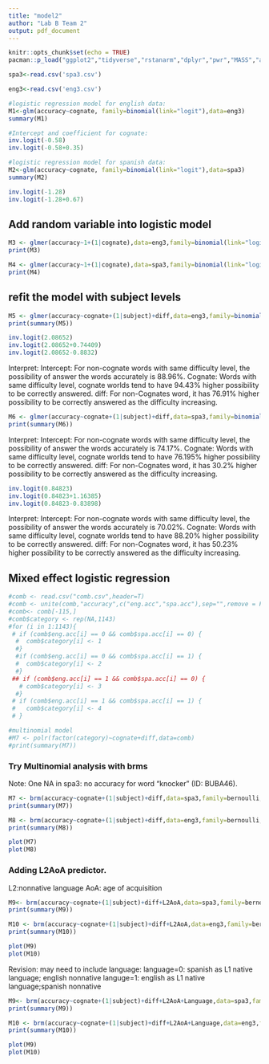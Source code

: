 ```yaml
---
title: "model2"
author: "Lab B Team 2"
output: pdf_document
---
```


```r
knitr::opts_chunk$set(echo = TRUE)
pacman::p_load("ggplot2","tidyverse","rstanarm","dplyr","pwr","MASS","arm","lme4","tidyr","boot","brms")
```

```r
spa3<-read.csv('spa3.csv')
```

```r
eng3<-read.csv('eng3.csv')
```

```r
#logistic regression model for english data:
M1<-glm(accuracy~cognate, family=binomial(link="logit"),data=eng3)
summary(M1)
```

```r
#Intercept and coefficient for cognate:
inv.logit(-0.58)
inv.logit(-0.58+0.35)
```

```r
#logistic regression model for spanish data:
M2<-glm(accuracy~cognate, family=binomial(link="logit"),data=spa3)
summary(M2)
```


```r
inv.logit(-1.28)
inv.logit(-1.28+0.67)
```

## Add random variable into logistic model 
```r
M3 <- glmer(accuracy~1+(1|cognate),data=eng3,family=binomial(link="logit"))
print(M3)
```

```r
M4 <- glmer(accuracy~1+(1|cognate),data=spa3,family=binomial(link="logit"))
print(M4)
```


## refit the model with subject levels
```r
M5 <- glmer(accuracy~cognate+(1|subject)+diff,data=eng3,family=binomial(link="logit"))
print(summary(M5))
```

```r
inv.logit(2.08652)
inv.logit(2.08652+0.74409)
inv.logit(2.08652-0.8832)
```

Interpret:
Intercept: For non-cognate words with same difficulty level, the possibility of answer the words accurately is 88.96%.
Cognate: Words with same difficulty level, cognate worlds tend to have 94.43% higher possibility to be correctly answered.
diff: For non-Cognates word, it has 76.91% higher possibility to be correctly answered as the difficulty increasing. 

```r
M6 <- glmer(accuracy~cognate+(1|subject)+diff,data=spa3,family=binomial(link="logit"))
print(summary(M6))
```

Interpret:
Intercept: For non-cognate words with same difficulty level, the possibility of answer the words accurately is 74.17%.
Cognate: Words with same difficulty level, cognate worlds tend to have 76.195% higher possibility to be correctly answered.
diff: For non-Cognates word, it has 30.2% higher possibility to be correctly answered as the difficulty increasing. 

```r
inv.logit(0.84823)
inv.logit(0.84823+1.16385)
inv.logit(0.84823-0.83898)
```

Interpret:
Intercept: For non-cognate words with same difficulty level, the possibility of answer the words accurately is 70.02%.
Cognate: Words with same difficulty level, cognate worlds tend to have 88.20% higher possibility to be correctly answered.
diff: For non-Cognates word, it has 50.23% higher possibility to be correctly answered as the difficulty increasing. 


## Mixed effect logistic regression
```r
#comb <- read.csv("comb.csv",header=T)
#comb <- unite(comb,"accuracy",c("eng.acc","spa.acc"),sep="",remove = F)
#comb<- comb[-115,]
#comb$category <- rep(NA,1143)
#for (i in 1:1143){
 # if (comb$eng.acc[i] == 0 && comb$spa.acc[i] == 0) {
  #  comb$category[i] <- 1 
  #}
  #if (comb$eng.acc[i] == 0 && comb$spa.acc[i] == 1) {
  #  comb$category[i] <- 2 
  #}
 ## if (comb$eng.acc[i] == 1 && comb$spa.acc[i] == 0) {
   # comb$category[i] <- 3 
  #}
 # if (comb$eng.acc[i] == 1 && comb$spa.acc[i] == 1) {
 #   comb$category[i] <- 4
 # }

```

```r
#multinomial model
#M7 <- polr(factor(category)~cognate+diff,data=comb)
#print(summary(M7))
```

### Try Multinomial analysis with brms
Note: One NA in spa3: no accuracy for word "knocker" (ID: BUBA46).
```r
M7 <- brm(accuracy~cognate+(1|subject)+diff,data=spa3,family=bernoulli,prior = c(set_prior("normal(0,8)")))
print(summary(M7))
```

```r
M8 <- brm(accuracy~cognate+(1|subject)+diff,data=eng3,family=bernoulli,prior = c(set_prior("normal(0,8)")))
print(summary(M8))
```

```r
plot(M7)
plot(M8)
```

### Adding L2AoA predictor.
L2:nonnative language
AoA: age of acquisition

```r
M9<- brm(accuracy~cognate+(1|subject)+diff+L2AoA,data=spa3,family=bernoulli,prior = c(set_prior("normal(0,8)")))
print(summary(M9))
```

```r
M10 <- brm(accuracy~cognate+(1|subject)+diff+L2AoA,data=eng3,family=bernoulli,prior = c(set_prior("normal(0,8)")))
print(summary(M10))
```

```r
plot(M9)
plot(M10)
```

Revision: may need to include language:
language=0: spanish as L1 native language; english nonnative
languge=1: english as L1 native language;spanish nonnative
```r
M9<- brm(accuracy~cognate+(1|subject)+diff+L2AoA+Language,data=spa3,family=bernoulli,prior = c(set_prior("normal(0,8)")))
print(summary(M9))
```

```r
M10 <- brm(accuracy~cognate+(1|subject)+diff+L2AoA+Language,data=eng3,family=bernoulli,prior = c(set_prior("normal(0,8)")))
print(summary(M10))
```

```r
plot(M9)
plot(M10)
```


